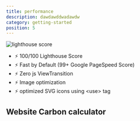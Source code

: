 ```yaml
---
title: performance
description: dawdawddwadawdw 
category: getting-started
position: 5
---
```


![lighthouse score](./lighthouse-score.svg)

- ⚡ 100/100 Lighthouse Score
- ⚡ Fast by Default (99+ Google PageSpeed Score)
- ⚡ Zero js ViewTransition
- ⚡ Image optimization
- ⚡ optimized SVG icons using \<use> tag


## Website Carbon calculator

<div id="wcb" class="carbonbadge"></div>
<script defer src="https://unpkg.com/website-carbon-badges@1.1.3/b.min.js"></script>